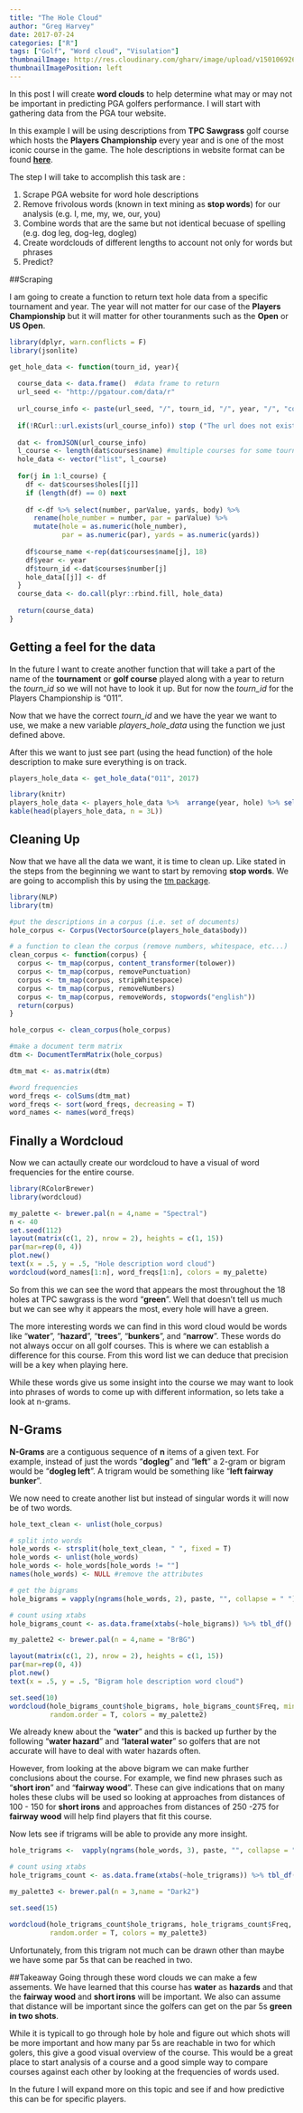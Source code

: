 ```yaml
---
title: "The Hole Cloud"
author: "Greg Harvey"
date: 2017-07-24
categories: ["R"]
tags: ["Golf", "Word cloud", "Visulation"]
thumbnailImage: http://res.cloudinary.com/gharv/image/upload/v1501069269/pga_wordcloud_wyszmj.png
thumbnailImagePosition: left
---
```


In this post I will create **word clouds** to help determine what may or may not be important in predicting PGA golfers performance. I will start with gathering data from the PGA tour website.  

In this example I will be using descriptions from **TPC Sawgrass** golf course which hosts the **Players Championship** every year and is one of the most iconic course in the game. The hole descriptions in website format can be found **[here](http://www.pgatour.com/tournaments/the-players-championship/course.html)**.  

The step I will take to accomplish this task are :  

1. Scrape PGA website for word hole descriptions  
2. Remove frivolous words (known in text mining as **stop words**) for our analysis (e.g. I, me, my, we, our, you)  
3. Combine words that are the same but not identical becuase of spelling (e.g. dog leg, dog-leg, dogleg)  
4. Create wordclouds of different lengths to account not only for words but phrases  
5. Predict?  

##Scraping

I am going to create a function to return text hole data from a specific tournament and year. The year will not matter for our case of the **Players Championship** but it will matter for other touranments such as the **Open** or **US Open**.

```r
library(dplyr, warn.conflicts = F)
library(jsonlite)

get_hole_data <- function(tourn_id, year){
  
  course_data <- data.frame()  #data frame to return
  url_seed <- "http://pgatour.com/data/r" 
  
  url_course_info <- paste(url_seed, "/", tourn_id, "/", year, "/", "course.json" , sep="")
  
  if(!RCurl::url.exists(url_course_info)) stop ("The url does not exist")
  
  dat <- fromJSON(url_course_info) 
  l_course <- length(dat$courses$name) #multiple courses for some tournaments
  hole_data <- vector("list", l_course)
  
  for(j in 1:l_course) {  
    df <- dat$courses$holes[[j]]
    if (length(df) == 0) next
    
    df <-df %>% select(number, parValue, yards, body) %>% 
      rename(hole_number = number, par = parValue) %>%
      mutate(hole = as.numeric(hole_number), 
             par = as.numeric(par), yards = as.numeric(yards))
    
    df$course_name <-rep(dat$courses$name[j], 18)
    df$year <- year
    df$tourn_id <-dat$courses$number[j]
    hole_data[[j]] <- df
  }
  course_data <- do.call(plyr::rbind.fill, hole_data)
  
  return(course_data)
}
```
## Getting a feel for the data
In the future I want to create another function that will take a part of the name of the **tournament** or **golf course** played along with a year to return the *tourn_id* so we will not have to look it up. But for now the *tourn_id* for the Players Championship is "011".  

Now that we have the correct *tourn_id* and we have the year we want to use, we make a new variable *players_hole_data* using the function we just defined above.  

After this we want to just see part (using the head function) of the hole description to make sure everything is on track.  


```r
players_hole_data <- get_hole_data("011", 2017)

library(knitr)
players_hole_data <- players_hole_data %>%  arrange(year, hole) %>% select(hole, par, yards, body, course_name)
kable(head(players_hole_data, n = 3L))
```

## Cleaning Up
Now that we have all the data we want, it is time to clean up. Like stated in the steps from the beginning we want to start by removing **stop words**. We are going to accomplish this by using the [tm package](https://cran.r-project.org/web/packages/tm/vignettes/tm.pdf).

```r
library(NLP)
library(tm)

#put the descriptions in a corpus (i.e. set of documents)
hole_corpus <- Corpus(VectorSource(players_hole_data$body))

# a function to clean the corpus (remove numbers, whitespace, etc...)
clean_corpus <- function(corpus) {
  corpus <- tm_map(corpus, content_transformer(tolower))
  corpus <- tm_map(corpus, removePunctuation)
  corpus <- tm_map(corpus, stripWhitespace)
  corpus <- tm_map(corpus, removeNumbers)
  corpus <- tm_map(corpus, removeWords, stopwords("english"))
  return(corpus)
}

hole_corpus <- clean_corpus(hole_corpus)

#make a document term matrix
dtm <- DocumentTermMatrix(hole_corpus)

dtm_mat <- as.matrix(dtm)

#word frequencies
word_freqs <- colSums(dtm_mat)
word_freqs <- sort(word_freqs, decreasing = T)
word_names <- names(word_freqs)
```

## Finally a Wordcloud
Now we can actaully create our wordcloud to have a visual of word frequencies for the entire course.

```r
library(RColorBrewer)
library(wordcloud)

my_palette <- brewer.pal(n = 4,name = "Spectral")
n <- 40
set.seed(112)
layout(matrix(c(1, 2), nrow = 2), heights = c(1, 15))
par(mar=rep(0, 4))
plot.new()
text(x = .5, y = .5, "Hole description word cloud")
wordcloud(word_names[1:n], word_freqs[1:n], colors = my_palette)
```

So from this we can see the word that appears the most throughout the 18 holes at TPC sawgrass is the word "**green**". Well that doesn't tell us much but we can see why it appears the most, every hole will have a green.  

The more interesting words we can find in this word cloud would be words like "**water**", "**hazard**", "**trees**", "**bunkers**", and "**narrow**". These words do not always occur on all golf courses. This is where we can establish a difference for this course. From this word list we can deduce that precision will be a key when playing here.  

While these words give us some insight into the course we may want to look into phrases of words to come up with different information, so lets take a look at n-grams.  

## N-Grams
**N-Grams** are a contiguous sequence of **n** items of a given text. For example, instead of just the words "**dogleg**" and "**left**" a 2-gram or bigram would be "**dogleg left**". A trigram would be something like "**left fairway bunker**".  

We now need to create another list but instead of singular words it will now be of two words.  

```r

hole_text_clean <- unlist(hole_corpus)

# split into words
hole_words <- strsplit(hole_text_clean, " ", fixed = T)
hole_words <- unlist(hole_words)
hole_words <- hole_words[hole_words != ""]
names(hole_words) <- NULL #remove the attributes

# get the bigrams
hole_bigrams = vapply(ngrams(hole_words, 2), paste, "", collapse = " ")

# count using xtabs
hole_bigrams_count <- as.data.frame(xtabs(~hole_bigrams)) %>% tbl_df() %>% arrange(desc(Freq))

my_palette2 <- brewer.pal(n = 4,name = "BrBG")

layout(matrix(c(1, 2), nrow = 2), heights = c(1, 15))
par(mar=rep(0, 4))
plot.new()
text(x = .5, y = .5, "Bigram hole description word cloud")

set.seed(10)
wordcloud(hole_bigrams_count$hole_bigrams, hole_bigrams_count$Freq, min.freq = 6, scale = c(2.5, .5), 
          random.order = T, colors = my_palette2)
```

We already knew about the "**water**" and this is backed up further by the following "**water hazard**" and "**lateral water**" so golfers that are not accurate will have to deal with water hazards often.  

However, from looking at the above bigram we can make further conclusions about the course. For example, we find new phrases such as "**short iron**" and "**fairway wood**". These can give indications that on many holes these clubs will be used so looking at approaches from distances of 100 - 150 for **short irons** and approaches from distances of 250 -275 for **fairway wood** will help find players that fit this course.  

Now lets see if trigrams will be able to provide any more insight.  
```r
hole_trigrams <-  vapply(ngrams(hole_words, 3), paste, "", collapse = " ")

# count using xtabs
hole_trigrams_count <- as.data.frame(xtabs(~hole_trigrams)) %>% tbl_df() %>% arrange(desc(Freq))

my_palette3 <- brewer.pal(n = 3,name = "Dark2")

set.seed(15)

wordcloud(hole_trigrams_count$hole_trigrams, hole_trigrams_count$Freq, min.freq = 4, scale = c(2.5, .5),
          random.order = T, colors = my_palette3)
```

Unfortunately, from this trigram not much can be drawn other than maybe we have some par 5s that can be reached in two.  

##Takeaway
Going through these word clouds we can make a few assements. We have learned that this course has **water** as **hazards** and that the **fairway wood** and **short irons** will be important. We also can assume that distance will be important since the golfers can get on the par 5s **green in two shots**.  

While it is typicall to go through hole by hole and figure out which shots will be more important and how many par 5s are reachable in two for which golers, this give a good visual overview of the course. This would be a great place to start analysis of a course and a good simple way to compare courses against each other by looking at the frequencies of words used.  

In the future I will expand more on this topic and see if and how predictive this can be for specific players.